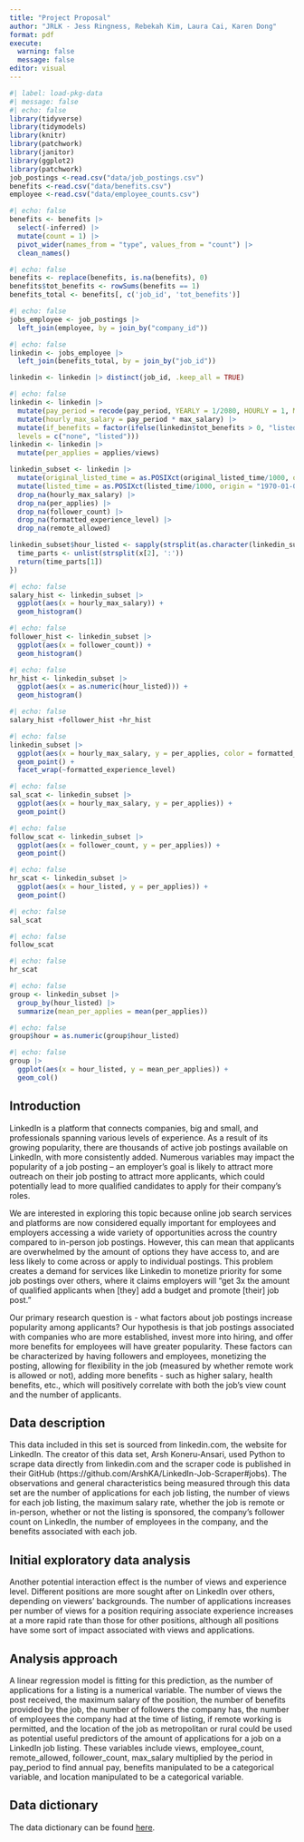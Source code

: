 ```yaml
---
title: "Project Proposal"
author: "JRLK - Jess Ringness, Rebekah Kim, Laura Cai, Karen Dong"
format: pdf
execute: 
  warning: false
  message: false
editor: visual
---
```


```r
#| label: load-pkg-data
#| message: false
#| echo: false
library(tidyverse)
library(tidymodels)
library(knitr)
library(patchwork)
library(janitor)
library(ggplot2)
library(patchwork)
job_postings <-read.csv("data/job_postings.csv")
benefits <-read.csv("data/benefits.csv")
employee <-read.csv("data/employee_counts.csv")
```

```r
#| echo: false
benefits <- benefits |>
  select(-inferred) |>
  mutate(count = 1) |>
  pivot_wider(names_from = "type", values_from = "count") |>
  clean_names()
```

```r
#| echo: false
benefits <- replace(benefits, is.na(benefits), 0)
benefits$tot_benefits <- rowSums(benefits == 1)
benefits_total <- benefits[, c('job_id', 'tot_benefits')]
```

```r
#| echo: false
jobs_employee <- job_postings |>
  left_join(employee, by = join_by("company_id"))
```

```r
#| echo: false
linkedin <- jobs_employee |>
  left_join(benefits_total, by = join_by("job_id"))

linkedin <- linkedin |> distinct(job_id, .keep_all = TRUE)
```

```r
#| echo: false
linkedin <- linkedin |>
  mutate(pay_period = recode(pay_period, YEARLY = 1/2080, HOURLY = 1, MONTHLY = 1/160)) |>
  mutate(hourly_max_salary = pay_period * max_salary) |>
  mutate(if_benefits = factor(ifelse(linkedin$tot_benefits > 0, "listed", "none"),
  levels = c("none", "listed")))
linkedin <- linkedin |>
  mutate(per_applies = applies/views) 
```

```r
linkedin_subset <- linkedin |>
  mutate(original_listed_time = as.POSIXct(original_listed_time/1000, origin = "1970-01-01", tz = "EST")) |>
  mutate(listed_time = as.POSIXct(listed_time/1000, origin = "1970-01-01", tz = "EST")) |>
  drop_na(hourly_max_salary) |>
  drop_na(per_applies) |>
  drop_na(follower_count) |>
  drop_na(formatted_experience_level) |>
  drop_na(remote_allowed)
```

```r
linkedin_subset$hour_listed <- sapply(strsplit(as.character(linkedin_subset$original_listed_time), ' '), function(x) {
  time_parts <- unlist(strsplit(x[2], ':'))
  return(time_parts[1])
})
```

```r
#| echo: false
salary_hist <- linkedin_subset |>
  ggplot(aes(x = hourly_max_salary)) + 
  geom_histogram()
```

```r
#| echo: false
follower_hist <- linkedin_subset |>
  ggplot(aes(x = follower_count)) + 
  geom_histogram()
```

```r
#| echo: false
hr_hist <- linkedin_subset |>
  ggplot(aes(x = as.numeric(hour_listed))) + 
  geom_histogram()
```

```r
#| echo: false
salary_hist +follower_hist +hr_hist
```

```r
#| echo: false
linkedin_subset |>
  ggplot(aes(x = hourly_max_salary, y = per_applies, color = formatted_experience_level)) +
  geom_point() +
  facet_wrap(~formatted_experience_level)
```

```r
#| echo: false
sal_scat <- linkedin_subset |>
  ggplot(aes(x = hourly_max_salary, y = per_applies)) +
  geom_point()
```

```r
#| echo: false
follow_scat <- linkedin_subset |>
  ggplot(aes(x = follower_count, y = per_applies)) +
  geom_point()
```

```r
#| echo: false
hr_scat <- linkedin_subset |>
  ggplot(aes(x = hour_listed, y = per_applies)) +
  geom_point()
```

```r
#| echo: false
sal_scat
```

```r
#| echo: false
follow_scat
```

```r
#| echo: false
hr_scat
```

```r
#| echo: false
group <- linkedin_subset |>
  group_by(hour_listed) |>
  summarize(mean_per_applies = mean(per_applies))
```

```r
#| echo: false
group$hour = as.numeric(group$hour_listed)
```

```r
#| echo: false
group |>
  ggplot(aes(x = hour_listed, y = mean_per_applies)) +
  geom_col()
```

## Introduction

LinkedIn is a platform that connects companies, big and small, and professionals spanning various levels of experience. As a result of its growing popularity, there are thousands of active job postings available on LinkedIn, with more consistently added. Numerous variables may impact the popularity of a job posting -- an employer's goal is likely to attract more outreach on their job posting to attract more applicants, which could potentially lead to more qualified candidates to apply for their company's roles.

We are interested in exploring this topic because online job search services and platforms are now considered equally important for employees and employers accessing a wide variety of opportunities across the country compared to in-person job postings. However, this can mean that applicants are overwhelmed by the amount of options they have access to, and are less likely to come across or apply to individual postings. This problem creates a demand for services like Linkedin to monetize priority for some job postings over others, where it claims employers will "get 3x the amount of qualified applicants when \[they\] add a budget and promote \[their\] job post."

Our primary research question is - what factors about job postings increase popularity among applicants? Our hypothesis is that job postings associated with companies who are more established, invest more into hiring, and offer more benefits for employees will have greater popularity. These factors can be characterized by having followers and employees, monetizing the posting, allowing for flexibility in the job (measured by whether remote work is allowed or not), adding more benefits - such as higher salary, health benefits, etc., which will positively correlate with both the job's view count and the number of applicants.

## Data description

This data included in this set is sourced from linkedin.com, the website for LinkedIn. The creator of this data set, Arsh Koneru-Ansari, used Python to scrape data directly from linkedin.com and the scraper code is published in their GitHub (https://github.com/ArshKA/LinkedIn-Job-Scraper#jobs). The observations and general characteristics being measured through this data set are the number of applications for each job listing, the number of views for each job listing, the maximum salary rate, whether the job is remote or in-person, whether or not the listing is sponsored, the company's follower count on LinkedIn, the number of employees in the company, and the benefits associated with each job.

## Initial exploratory data analysis

Another potential interaction effect is the number of views and experience level. Different positions are more sought after on LinkedIn over others, depending on viewers' backgrounds. The number of applications increases per number of views for a position requiring associate experience increases at a more rapid rate than those for other positions, although all positions have some sort of impact associated with views and applications.

## Analysis approach

A linear regression model is fitting for this prediction, as the number of applications for a listing is a numerical variable. The number of views the post received, the maximum salary of the position, the number of benefits provided by the job, the number of followers the company has, the number of employees the company had at the time of listing, if remote working is permitted, and the location of the job as metropolitan or rural could be used as potential useful predictors of the amount of applications for a job on a LinkedIn job listing. These variables include views, employee_count, remote_allowed, follower_count, max_salary multiplied by the period in pay_period to find annual pay, benefits manipulated to be a categorical variable, and location manipulated to be a categorical variable.

## Data dictionary

The data dictionary can be found [here](https://docs.google.com/document/d/15LOwqM0wwdBLOcGvvohmnEjVNeWslftThWEikwoEWNo/edit?usp=sharing).
